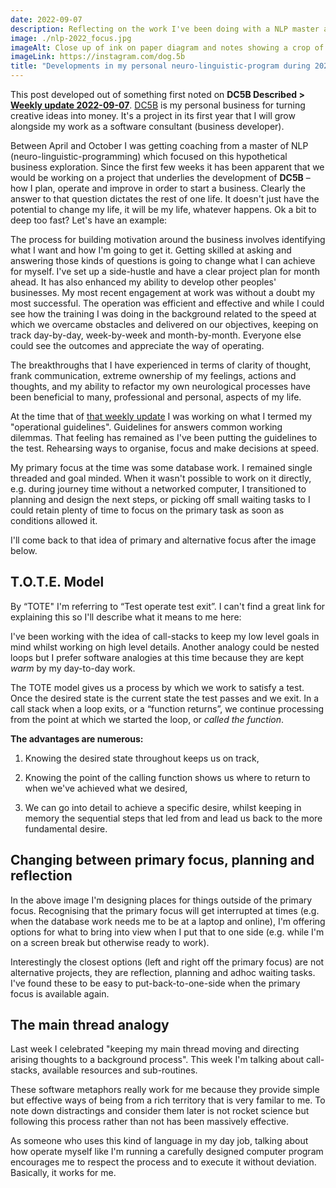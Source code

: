 ```yaml
---
date: 2022-09-07
description: Reflecting on the work I've been doing with a NLP master and coach, I note some break-through decisions regarding how I organise my work.
image: ./nlp-2022_focus.jpg
imageAlt: Close up of ink on paper diagram and notes showing a crop of something on the theme of task size
imageLink: https://instagram.com/dog.5b
title: "Developments in my personal neuro-linguistic-program during 2022"
---
```


This post developed out of something first noted on **DC5B Described > [Weekly update 2022-09-07](https://dc5b.wordpress.com/2022/09/07/weekly-update/)**. [DC5B](https://dc5b.com/) is my personal business for turning creative ideas into money. It's a project in its first year that I will grow alongside my work as a software consultant (business developer).

Between April and October I was getting coaching from a master of NLP (neuro-linguistic-programming) which focused on this hypothetical business exploration. Since the first few weeks it has been apparent that we would be working on a project that underlies the development of **DC5B** – how I plan, operate and improve in order to start a business. Clearly the answer to that question dictates the rest of one life. It doesn't just have the potential to change my life, it will be my life, whatever happens. Ok a bit to deep too fast? Let's have an example:

The process for building motivation around the business involves identifying what I want and how I'm going to get it. Getting skilled at asking and answering those kinds of questions is going to change what I can achieve for myself. I've set up a side-hustle and have a clear project plan for month ahead. It has also enhanced my ability to develop other peoples' businesses. My most recent engagement at work was without a doubt my most successful. The operation was efficient and effective and while I could see how the training I was doing in the background related to the speed at which we overcame obstacles and delivered on our objectives, keeping on track day-by-day, week-by-week and month-by-month. Everyone else could see the outcomes and appreciate the way of operating.

The breakthroughs that I have experienced in terms of clarity of thought, frank communication, extreme ownership of my feelings, actions and thoughts, and my ability to refactor my own neurological processes have been beneficial to many, professional and personal, aspects of my life.

At the time that of [that weekly update](https://dc5b.dog/2022/09/07/weekly-update/) I was working on what I termed my "operational guidelines". Guidelines for answers common working dilemmas. That feeling has remained as I've been putting the guidelines to the test. Rehearsing ways to organise, focus and make decisions at speed.

My primary focus at the time was some database work. I remained single threaded and goal minded. When it wasn't possible to work on it directly, e.g. during journey time without a networked computer, I transitioned to planning and design the next steps, or picking off small waiting tasks to I could retain plenty of time to focus on the primary task as soon as conditions allowed it.

I'll come back to that idea of primary and alternative focus after the image below.

## T.O.T.E. Model

By “TOTE" I'm referring to “Test operate test exit”. I can't find a great link for explaining this so I'll describe what it means to me here:

I've been working with the idea of call-stacks to keep my low level goals in mind whilst working on high level details. Another analogy could be nested loops but I prefer software analogies at this time because they are kept _warm_ by my day-to-day work.

The TOTE model gives us a process by which we work to satisfy a test. Once the desired state is the current state the test passes and we exit. In a call stack when a loop exits, or a “function returns”, we continue processing from the point at which we started the loop, or _called the function_.

**The advantages are numerous:**

1. Knowing the desired state throughout keeps us on track,

1. Knowing the point of the calling function shows us where to return to when we've achieved what we desired,

1. We can go into detail to achieve a specific desire, whilst keeping in memory the sequential steps that led from and lead us back to the more fundamental desire.

## Changing between primary focus, planning and reflection

In the above image I'm designing places for things outside of the primary focus. Recognising that the primary focus will get interrupted at times (e.g. when the database work needs me to be at a laptop and online), I'm offering options for what to bring into view when I put that to one side (e.g. while I'm on a screen break but otherwise ready to work).

Interestingly the closest options (left and right off the primary focus) are not alternative projects, they are reflection, planning and adhoc waiting tasks. I've found these to be easy to put-back-to-one-side when the primary focus is available again.

## The main thread analogy

Last week I celebrated "keeping my main thread moving and directing arising thoughts to a background process". This week I'm talking about call-stacks, available resources and sub-routines.

These software metaphors really work for me because they provide simple but effective ways of being from a rich territory that is very familar to me. To note down distractings and consider them later is not rocket science but following this process rather than not has been massively effective.

As someone who uses this kind of language in my day job, talking about how operate myself like I'm running a carefully designed computer program encourages me to respect the process and to execute it without deviation. Basically, it works for me.
